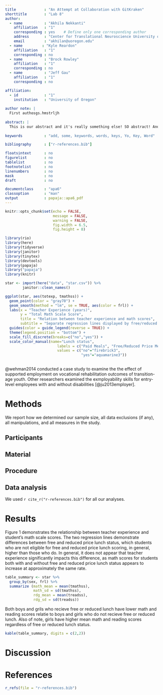 ```yaml
---
title             : "An Attempt at Collaboration with GitKraken"
shorttitle        : "Lab 8"
author:
  - name          : "Akhila Nekkanti"
    affiliation   : "1"
    corresponding : yes    # Define only one corresponding author
    address       : "Center for Translational Neuroscience University of Oregon 1585 E 13th Ave. Eugene, OR 97403"
    email         : "akhilan@uoregon.edu"
  - name         : "Kyle Reardon"
    affiliation   : "1"
    corresponding : no
  - name          : "Brock Rowley"
    affiliation   : "1"
    corresponding : no
  - name          : "Jeff Gau"
    affiliation   : "1"
    corresponding : no

affiliation:
  - id            : "1"
    institution   : "University of Oregon"
    
author note: |
  First authosgs.hmstrljh
    
abstract: |
  This is our abstract and it's really something else! SO abstract! And so concise! 
  
keywords          : "add, some, keywords, words, keys, Yo, Key, Word"

bibliography      : ["r-references.bib"]

floatsintext      : no
figurelist        : no
tablelist         : no
footnotelist      : no
linenumbers       : no
mask              : no
draft             : no

documentclass     : "apa6"
classoption       : "man"
output            : papaja::apa6_pdf
---
```


```r
knitr::opts_chunk$set(echo = FALSE, 
                      message = FALSE, 
                      warning = FALSE, 
                      fig.width = 6.5, 
                      fig.height = 8)

library(rio)
library(here)
library(tidyverse)
library(janitor)
library(tinytex)
library(devtools)
library(papaja)
library("papaja")
library(knitr)
```


```r
star <- import(here("data", "star.csv")) %>%  
        janitor::clean_names()

ggplot(star, aes(totexp, tmathss)) +
  geom_point(color = "gray70") +
  geom_smooth(method = "lm", se = TRUE, aes(color = frl)) +
  labs(x = "Teacher Experience (years)", 
       y = "Total Math Scale Score",
       title = "Relation between teacher experience and math scores",
       subtitle = "Separate regression lines displayed by free/reduced price lunch status") +
  guides(color = guide_legend(reverse = TRUE)) +
  theme(legend.position = "bottom") +
  scale_fill_discrete(breaks=c("no","yes")) +
  scale_color_manual(name="Lunch status", 
                        labels = c("Paid Meals", "Free/Reduced Price Meals"),
                        values = c("no"="firebrick3", 
                                   "yes"="aquamarine3"))
 
```

@wehman2014 conducted a case study to examine the the effect of supported employment on vocational rehabilitation outcomes of transition-age youth. Other researchers examined the exmployability skills for entry-level employees with and without disabilities [@ju2013employer].

# Methods
We report how we determined our sample size, all data exclusions (if any), all manipulations, and all measures in the study. <!-- 21-word solution (Simmons, Nelson & Simonsohn, 2012; retrieved from http://ssrn.com/abstract=2160588) -->

## Participants

## Material

## Procedure

## Data analysis
We used `r cite_r("r-references.bib")` for all our analyses.


# Results
Figure 1 demonstrates the relationship between teacher experience and student's math scale scores. The two regression lines demonstrate differences between free and reduced price lunch status, which students who are not eligible for free and reduced price lunch scoring, in general, higher than those who do. In general, it does not appear that teacher experience significantly impacts this difference, as math scores for students both with and without free and reduced price lunch status appears to increase at approximately the same rate.


```r
table_summary <- star %>% 
  group_by(sex, frl) %>% 
  summarize (math_mean = mean(tmathss),
             math_sd = sd(tmathss),
             rdg_mean = mean(treadss),
             rdg_sd = sd(treadss))
```

Both boys and grils who recieve free or reduced lunch have lower math and reading scores relatie to boys and girls who do not recieve free or reduced lunch. Also of note, girls have higher mean math and reading scores regardless of free or reduced lunch status.

```r
kable(table_summary, digits = c(2,2)) 

```
# Discussion


\newpage
# References
```r
r_refs(file = "r-references.bib")
```

\begingroup
\setlength{\parindent}{-0.5in}
\setlength{\leftskip}{0.5in}

<div id = "refs"></div>
\endgroup
